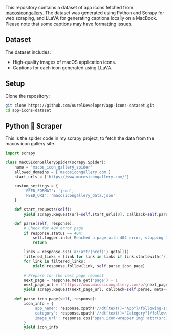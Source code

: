 This repository contains a dataset of app icons fetched from [macosicongallery](https://macosicongallery.com). The dataset was generated using Python and Scrapy for web scraping, and LLaVA for generating captions locally on a MacBook. Please note that some captions may have formatting issues.

## Dataset

The dataset includes:
- High-quality images of macOS application icons.
- Captions for each icon generated using LLaVA.

## Setup

Clone the repository:
```bash
git clone https://github.com/AurelDeveloper/app-icons-dataset.git
cd app-icons-dataset
```

## Python 🐍 Scraper

This is the spider code in my scrapy project, to fetch the data from the macos icon gallery site.

```python
import scrapy

class macOSIconGallerySpider(scrapy.Spider):
    name = 'macos_icon_gallery_spider'
    allowed_domains = ['macosicongallery.com']
    start_urls = ['https://www.macosicongallery.com/']

    custom_settings = {
        'FEED_FORMAT': 'json',
        'FEED_URI': 'macosicongallery_data.json'
    }

    def start_requests(self):
        yield scrapy.Request(url=self.start_urls[0], callback=self.parse, meta={'page': 1})

    def parse(self, response):
        # Check for 404 error page
        if response.status == 404:
            self.logger.info('Reached a page with 404 error, stopping the spider.')
            return

        links = response.css('a::attr(href)').getall()
        filtered_links = [link for link in links if link.startswith('/icons/')]
        for link in filtered_links:
            yield response.follow(link, self.parse_icon_page)

        # Prepare for the next page request
        next_page = response.meta.get('page') + 1
        next_page_url = f'https://www.macosicongallery.com/p/{next_page}'
        yield scrapy.Request(next_page_url, callback=self.parse, meta={'page': next_page})

    def parse_icon_page(self, response):
        icon_info = {
            'app_name': response.xpath('//dt[text()="App"]/following-sibling::dd[1]/text()').get().strip(),
            'category': response.xpath('//dt[text()="Category"]/following-sibling::dd[1]/text()').get().strip(),
            'image_url': response.css('span.icon-wrapper img::attr(src)').get()
        }
        yield icon_info
```
